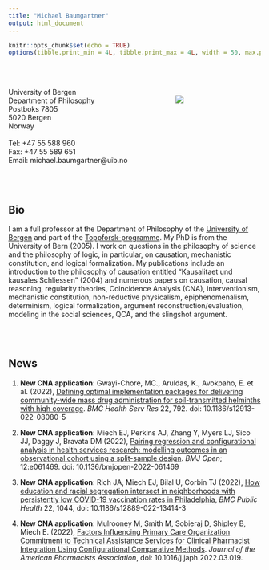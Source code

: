 ```yaml
---
title: "Michael Baumgartner"
output: html_document
---
```

```r
knitr::opts_chunk$set(echo = TRUE)
options(tibble.print_min = 4L, tibble.print_max = 4L, width = 50, max.print = 100)
```
<br >
<br >

<div style= "float:right;position: relative; top: 1px;width:4.5cm">
![](me.jpg)
</div>
University of Bergen <br />
Department of Philosophy<br />
Postboks 7805 <br />
5020 Bergen <br />
Norway<br /> 
<br >
Tel: +47 55 588 960 <br />
Fax: +47 55 589 651 <br />
Email: michael.baumgartner@uib.no


<br >
<br >

## Bio

I am a full professor at the Department of Philosophy of the [University of Bergen](http://www.uib.no/en) and part of the [Toppforsk-programme](http://www.uib.no/en/research/103156/toppforsk-programme). My PhD is from the University of Bern (2005). I work on questions in the philosophy of science and the philosophy of logic, in particular, on causation, mechanistic constitution, and logical formalization. My publications include an introduction to the philosophy of causation entitled "Kausalitaet und kausales Schliessen" (2004) and numerous papers on causation, causal reasoning, regularity theories, Coincidence Analysis (CNA), interventionism, mechanistic constitution, non-reductive physicalism, epiphenomenalism, determinism, logical formalization, argument reconstruction/evaluation, modeling in the social sciences, QCA, and the slingshot argument. 

<br >
<br >

## News

1. **New CNA application**: Gwayi-Chore, MC., Aruldas, K., Avokpaho, E. et al. (2022), <a href="https://doi.org/10.1186/s12913-022-08080-5">Defining optimal implementation packages for delivering community-wide mass drug administration for soil-transmitted helminths with high coverage</a>. <em> BMC Health Serv Res</em> 22, 792. doi: 10.1186/s12913-022-08080-5

1. **New CNA application**: Miech EJ, Perkins AJ, Zhang Y, Myers LJ, Sico JJ, Daggy J, Bravata DM (2022), <a href="https://bmjopen.bmj.com/content/12/6/e061469"> Pairing regression and configurational analysis in health services research: modelling outcomes in an observational cohort using a split-sample design</a>. <em>BMJ Open</em>; 12:e061469. doi: 10.1136/bmjopen-2022-061469

1. **New CNA application**: Rich JA, Miech EJ, Bilal U, Corbin TJ (2022), <a href="https://doi.org/10.1186/s12889-022-13414-3"> How education and racial segregation intersect in neighborhoods with persistently low COVID-19 vaccination rates in Philadelphia</a>, <em>BMC Public Health</em> 22, 1044, doi: 10.1186/s12889-022-13414-3

1. **New CNA application**: Mulrooney M, Smith M, Sobieraj D, Shipley B, Miech E. (2022), <a href="https://www.japha.org/article/S1544-3191(22)00091-7/fulltext"> Factors Influencing Primary Care Organization Commitment to Technical Assistance Services for Clinical Pharmacist Integration Using Configurational Comparative Methods</a>. <em>Journal of the American Pharmacists Association</em>, doi: 10.1016/j.japh.2022.03.019.

<!-- 1. <div style="background-color:powderblue;">**Registration now open**: **4-day intensive introduction to causal modeling with Coincidence Analysis (CNA) in Bergen from May 30 to June 2, 2022. For details and registration click <a href="https://www.uib.no/en/cna/149512/introduction-causal-data-analysis-and-modeling-coincidence-analysis">here</a>.**</div><br> -->

<!-- 1. **New CNA application**: Davis MM, Schneider JL, Petrik AF, Miech EJ, Younger B, Escaron AL, Rivelli JS, Thompson JH, Nyongesa D, Coronado GD (2022), <a href="https://pubmed.ncbi.nlm.nih.gov/35346927/">Clinic Factors Associated With Mailed Fecal Immunochemical Test (FIT) Completion: The Difference-Making Role of Support Staff</a>. Ann Fam Med. 20(2):123-129. doi: 10.1370/afm.2772. -->

<!-- 1. **New CNA application**: Rattray, Nicholas, Edward J. Miech, Gala True, Diana Natividad, Brian Laws, Richard M. Frankel, and Marina Kukla (2022), <a href="https://doi.org/10.1177/15586898211059616"> Modeling Contingency in Veteran Community: A Mixed Approach</a>, <em>Journal of Mixed Methods Research</em>, doi: 10.1177/15586898211059616. -->

<!-- 1. **New CNA application**: Edianto, Achmed, Gregory Trencher, and Kazuyo Matsubae (2022), <a href="https://doi.org/10.1016/j.esd.2021.12.004">Why Do Some Countries Receive More International Financing for Coal-Fired Power Plants than Renewables? Influencing Factors in 23 Countries</a>, <em>Energy for Sustainable Development</em>, 66: 177–88, doi: 10.1016/j.esd.2021.12.004. -->

<!-- 1. **New CNA application**: Winchester, B., Cragun, D., Redlinger-Grosse, K., et al., Zierhut, H. (2022), <a href="https://onlinelibrary.wiley.com/doi/10.1002/jgc4.1554">Application of motivational interviewingstrategies with the extended parallel process model to improve risk communication for parents of children with familial hypercholesterolemia</a>, <em>Journal of Genetic Counseling</em>, doi: 10.1002/jgc4.1554. -->

<!-- 1. **New CNA application**: Schlick CJ, Huang R, Brajcich BC, Halverson, AL, Yang AD, Kreutzer L, et al. (2021), <a href="https://journals.lww.com/dcrjournal/Abstract/9000/Unbundling_Bundles__Evaluating_the_Association_of.99255.aspx"> Unbundling bundles: Evaluating the effectiveness of individual colorectal surgical site infection reduction bundle elements in a statewide collaborative</a>, <em>Diseases of the Colon and Rectum</em>, Nov 22 2021; doi: 10.1097/DCR.0000000000002223. -->

<!-- 1. **New version of CNA R package**: Version 3.3.0 of the **cna** R package has been published on <a href="https://CRAN.R-project.org/package=cna">CRAN</a>. -->

<!-- 1. **New Software**: Version 0.1.1 of the R package **frscore** published on [CRAN](https://cran.csiro.au/web/packages/frscore/index.html). This package provides functions that calculate robustness scores for CNA/CCM models. -->

<!-- 1. **New Paper**: M. Baumgartner and C. Falk  (2021), <a href="https://doi.org/10.1080/00273171.2021.1971510">Configurational Causal Modeling and Logic Regression</a>, <em>Multivariate Behavioral Research</em>. <a href="docs/CNA_LR_final.pdf">[penultimate draft]</a>; <a href="docs/replication_material.zip">[replication material]</a> -->

<!-- 1. **Further Funding**: I am very happy and grateful that the Research Council of Norway will fund the further development of CNA with NOK 12,000,000 (ca.\ €1,200,000)  over the next years (project [*AdCNA*](https://www.uib.no/en/cna/146141/fripro-project-granted)). -->

<!-- 1. **New CNA application**: Swiatczak, M.D. (2021), <a href="https://doi.org/10.1007/s11031-021-09906-1">Towards a neo-configurational theory of intrinsic motivation</a>. <em>Motivation and Emotion</em>. dor: 10.1007/s11031-021-09906-1 -->

<!-- 1. **New CNA application**: Miech, E.J., Freitag, M.B., Evans, R.R. et al. (2021), <a href="https://doi.org/10.1186/s12913-021-06774-w">Facility-level conditions leading to higher reach: a configurational analysis of national VA weight management programming</a>. <em>BMC Health Serv Res</em> 21, 797. doi: 10.1186/s12913-021-06774-w -->

<!-- 1. **New paper**: M. Baumgartner (2021), <a href="https://doi.org/10.1007/s11135-021-01157-z">Qualitative Comparative Analysis and Robust Sufficiency</a>, <em>Quality \& Quantity</em>, doi: 10.1007/s11135-021-01157-z <a href="docs/rob_suff.pdf">[penultimate draft]</a> -->

<!-- 1. **New paper**: M. Baumgartner and M. Ambühl  (2021), <a href="https://doi.org/10.1177/0049124121995554">Optimizing Consistency and Coverage in Configurational Causal Modeling</a>, <em> Sociological Methods &amp; Research</em>. doi: 10.1177/0049124121995554 <a href="docs/ConCovOpt.pdf">[penultimate draft]</a>; <a href="docs/replication_ConCovOpt.R">Replication material</a>. -->

<!-- 1. **New paper**: V.P. Parkkinen and M. Baumgartner (2021), <a href="https://doi.org/10.1177/0049124120986200">Robustness and Model Selection in Configurational Causal Modeling</a>, <em> Sociological Methods &amp; Research</em>. doi: 10.1177/0049124120986200  <a href="docs/robustness.pdf">[penultimate draft]</a> -->

<!-- 1. Version 3.2 of the **cna** R package released on CRAN:<br > -->
<!-- <a href="https://CRAN.R-project.org/package=cna">https://CRAN.R-project.org/package=cna</a><br > -->

<!-- 1. **New CNA application**: Deborah J. Cohen, Shannon M. Sweeney, William L. Miller, et al., Miguel Marino (2021), <a href="https://www.annfammed.org/content/19/3/240"> Improving smoking and blood pressure outcomes: The interplay between operational changes and local context</a>, <em>The Annals of Family Medicine</em>, May 2021, 19 (3) 240-248; doi: 10.1370/afm.2668 -->


<!-- 1. **New paper**: L. Casini and M. Baumgartner (2021), The PC Algorithm and the Inference to Constitution, <em>The British Journal for the Philosophy of Science</em>. doi: 10.1086/714820, <a href="docs/PC_final.pdf">[penultimate draft]</a> -->

<!-- 1. **New member of the CNA project**: Dr. Christoph Falk has joined the CNA project as a researcher. More information about him can be found <a href="https://www.uib.no/en/persons/Christoph.Falk">here</a>. -->

<!-- 1. **New paper showcasing the CNA method in the flagship journal of implementation science**: R.G. Whitaker, N. Sperber, M. Baumgartner, et al. (2020) <a href="https://implementationscience.biomedcentral.com/articles/10.1186/s13012-020-01070-3"> Coincidence analysis: a new method for causal inference in implementation science</a>, <em> Implementation Science</em> 15, 108 (2020). https://doi.org/10.1186/s13012-020-01070-3 -->


<!-- 1. **New 3-year post-doc position in the Coincidence Analysis project**. We are looking for a scientist with a specific interest in methodological questions, causal modeling, and data analysis. The PhD  can be from any discipline relevant for the application of Boolean methods, e.g. social/political science, economics, biology, medicine or psychology. The preferred starting date is 1 February 2020, but a later date might be possible. An additional 4. year with teaching is negotiable as well. For more information and details on how to apply, please, go <a href="https://www.jobbnorge.no/en/available-jobs/job/177227/postdoctoral-fellowship-in-causal-modeling"> here</a>. -->
<!-- 1. **New CNA application**: Sydney M. Dy et al. (2020), <a href="https://doi.org/10.1097/PTS.0000000000000752"> Association of Implementation and Social Network Factors With Patient Safety Culture in Medical Homes. A Coincidence Analysis</a>, <em>The Journal of Patient Safety</em>, doi: 10.1097/PTS.0000000000000752   -->


<!-- 1. **New CNA application**: S. E. Hickman, E. Miech et al. (2020), <a href="https://academic.oup.com/gerontologist/advance-article/doi/10.1093/geront/gnaa041/5841891"> Identifying the Implementation Conditions Associated With Positive Outcomes in a Successful Nursing Facility Demonstration Project </a>, <em> The Gerontologist</em>, doi: 10.1093/geront/gnaa041 -->

<!-- 1. **New CNA application**: V. Yakovchenko, E. Miech et al. (2020), <a href="https://journals.lww.com/lww-medicalcare/FullText/2020/05000/Strategy_Configurations_Directly_Linked_to_Higher.12.aspx"> Strategy Configurations Directly Linked to Higher Hepatitis C Virus Treatment Starts. An Applied Use of Configurational Comparative Methods</a>, <em>Medical Care</em> 58(5), p. e31-e38, doi: 10.1097/MLR.0000000000001319  -->

<!-- 1. **New paper**: M. Baumgartner (2020), <a href="docs/causation.pdf">*Causation*</a>, in: The SAGE Handbook of Political Science, ed. by D. Berg-Schlosser, B. Badie, and L. Morlino, London: SAGE, pp. 305--321. -->


<!-- 1. **cnaOpt**, a new add-on package to the  **cna** R package, has been released on <a href="https://CRAN.R-project.org/package=cnaOpt">CRAN</a>. **cnaOpt** provides various new functions for optimizing consistency and coverage scores of models of configurational comparative methods as Coincidence Analysis (CNA) and Qualitative Comparative Analysis (QCA). <a href="docs/ConCovOpt.pdf">This draft</a> introduces these functions.  -->


<!-- 1. Tim Haesebrouck has published an application of CNA in the <em>The Journal of Peace Research</em>: <a href="https://journals.sagepub.com/doi/10.1177/0022343319854787"> Who follows whom? A coincidence analysis of military action, public opinion and threats</a> -->




<!-- 1. Version 2.2.0 of the **cna** R package released on CRAN:<br > -->
<!-- <a href="https://CRAN.R-project.org/package=cna">https://CRAN.R-project.org/package=cna</a><br > -->
<!-- The new package version provides various new functions for evaluating and benchmarking  CNA's output. The package <a href="https://cran.r-project.org/web/packages/cna/vignettes/cna_vignette.pdf"> vignette </a> and <a href="https://cran.r-project.org/web/packages/cna/cna.pdf"> reference manual </a> have been updated accordingly. -->



